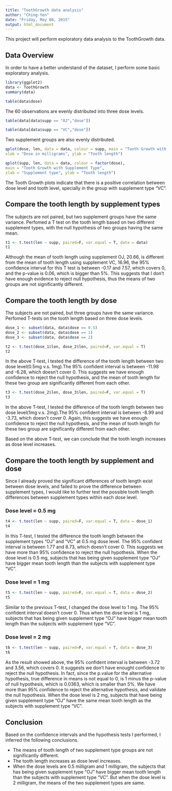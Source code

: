 ```yaml
---
title: "ToothGrowth data analysis"
author: "Ching-Yen"
date: "Friday, May 08, 2015"
output: html_document
---
```

This project will perform exploratory data analysis to the ToothGrowth data.

## Data Overview

In order to have a better understand of the dataset, I perform some basic exploratory analysis.

```r
library(ggplot2)
data <- ToothGrowth
summary(data)
```
```r
table(data$dose)
```

The 60 observations are evenly distributed into three dose levels.

```r
table(data[data$supp == "OJ","dose"])
```
```r
table(data[data$supp == "VC","dose"])
```

Two supplement groups are also evenly distributed.

```r
qplot(dose, len, data = data, colour = supp, main = "Tooth Growth with Dose",
xlab = "Dose in milligrams", ylab = "Tooth length")
```

```r
qplot(supp, len, data = data, colour = factor(dose),
main = "Tooth Growth with Supplement Type",
xlab = "Supplement type", ylab = "Tooth length")
```

The Tooth Growth plots indicate that there is a positive correlation between dose level and tooth level, specially in the group with supplement type "VC".

## Compare the tooth length by supplement types

The subjects are not paired, but two supplement groups have the same variance. Perfomed a T test on the
tooth length based on two different supplement types, with the null hypothesis of two groups having the
same mean.

```r
t1 <- t.test(len ~ supp, paired=F, var.equal = T, data = data)
t1
```

Although the mean of tooth length using supplement OJ, 20.66, is different from the mean of tooth length using supplement VC, 16.96, the 95% confidence interval for this T  test is between -0.17 and 7.57, which covers 0, and the p-value is 0.06, which is bigger than 5%. This suggests that I don't have enough evidence to reject null hypothesis, thus the means of two groups are not significantly different.

## Compare the tooth length by dose
The subjects are not paired, but three groups have the same variance. Perfomed T-tests on the tooth length based on three dose levels.

```r
dose_1 <- subset(data, data$dose == 0.5)
dose_2 <- subset(data, data$dose == 1)
dose_3 <- subset(data, data$dose == 2)
```
```r
t2 <- t.test(dose_1$len, dose_2$len, paired=F, var.equal = T)
t2
```

In the above T-test, I tested the difference of the tooth length between two dose level(0.5mg v.s. 1mg).The 95% confident interval is between -11.98 and -6.28, which doesn't cover 0. This suggests we have enough confidence to reject the null hypothesis, and the mean of tooth length for these two group are significantly different from each other.

```r
t3 <- t.test(dose_2$len, dose_3$len, paired=F, var.equal = T)
t3
```

In the above T-test, I tested the difference of the tooth length between two dose level(1mg v.s. 2mg).The 95% confident interval is between -8.99 and -3.73, which doesn't cover 0. Again, this suggests we have enough confidence to reject the null hypothesis, and the mean of tooth length for these two group are significantly different from each other.

Based on the above T-test, we can conclude that the tooth length increases as dose level increases.

## Compare the tooth length by supplement and dose

Since I already proved the significant differences of tooth length exist between dose levels, and failed to prove the difference between supplement types, I would like to further test the possible tooth length differences between supplement types within each dose level.

### Dose level = 0.5 mg
```r
t4 <- t.test(len ~ supp, paired=F, var.equal = T, data = dose_1)
t4
```

In this T-test, I tested the difference the tooth length between the supplement types "OJ" and "VC" at 0.5 mg dose level. The 95% confident interval is between 1.77 and 8.73, which doesn't cover 0. This suggests we have more than 95% confidence to reject the null hypothesis. When the dose level is 0.5 mg, subjects that has being given supplement type "OJ" have bigger mean tooth length than the subjects with supplement type "VC".

### Dose level = 1 mg
```r
t5 <- t.test(len ~ supp, paired=F, var.equal = T, data = dose_2)
t5
```

Similar to the previous T-test, I changed the dose level to 1 mg. The 95% confident interval doesn't cover 0. Thus when the dose level is 1 mg, subjects that has being given supplement type "OJ" have bigger mean tooth length than the subjects with supplement type "VC". 

### Dose level = 2 mg
```r
t6 <- t.test(len ~ supp, paired=F, var.equal = T, data = dose_3)
t6
```

As the result showed above, the 95% confident interval is between -3.72 and 3.56, which covers 0. It suggests we don't have enought confidence to reject the null hypothesis. In fact, since the p.value for the alternative hypothesis, true difference in means is not equal to 0, is 1 minus the p-value of null hypothesis, which is 0.0363, which is smaller than 5%. We have more than 95% confidence to reject the alternative hypothesis, and validate the null hypothesis. When the dose level is 2 mg, subjects that have being given supplement type "OJ" have the same mean tooth length as the
subjects with supplement type "VC".

## Conclusion

Based on the confidence intervals and the hypothesis tests I performed, I inferred the following conclusions.

* The means of tooth length of two supplement type groups are not significantly different.
* The tooth length increases as dose level increases.
* When the dose levels are 0.5 milligram and 1 milligram, the subjects that has being given supplement type "OJ" have bigger mean tooth length than the subjects with supplement type "VC". But when the dose level is 2 milligram, the means of the two supplement types are same. 

